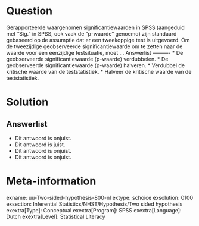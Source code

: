 Question
========
  
Gerapporteerde waargenomen significantiewaarden in SPSS (aangeduid met "Sig." in SPSS, ook vaak de "p-waarde" genoemd) zijn standaard gebaseerd op de assumptie dat er een tweekoppige test is uitgevoerd. Om de tweezijdige geobserveerde significantiewaarde om te zetten naar de waarde voor een eenzijdige testsituatie, moet ... 
Answerlist
----------
* De geobserveerde significantiewaarde (p-waarde) verdubbelen.
* De geobserveerde significantiewaarde (p-waarde) halveren.
* Verdubbel de kritische waarde van de teststatistiek.
* Halveer de kritische waarde van de teststatistiek.

Solution
========

Answerlist
----------
* Dit antwoord is onjuist.
* Dit antwoord is juist.
* Dit antwoord is onjuist.
* Dit antwoord is onjuist.

Meta-information
================
exname: uu-Two-sided-hypothesis-800-nl
extype: schoice
exsolution: 0100
exsection: Inferential Statistics/NHST/Hypothesis/Two sided hypothesis
exextra[Type]: Conceptual
exextra[Program]: SPSS
exextra[Language]: Dutch
exextra[Level]: Statistical Literacy
